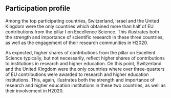 ## Participation profile {.tabset .tabset-fade .tabset-pills}

Among the top participating countries, Switzerland, Israel and the United Kingdom were the only countries which obtained more than half of EU contributions from the pillar I on Excellence Science.  This illustrates both the strength and importance of scientific research in these three countries, as well as the engagement of their research communities in H2020. 

As expected, higher shares of contributions from the pillar on Excellent Science typically, but not necessarily, reflect higher shares of contributions to institutions in research and higher education. On this point, Switzerland and the United Kingdom were the only countries where over three-quarters of EU contributions were awarded to research and higher education institutions. This, again, illustrates both the strength and importance of research and higher education institutions in these two countries, as well as their involvement in H2020.
